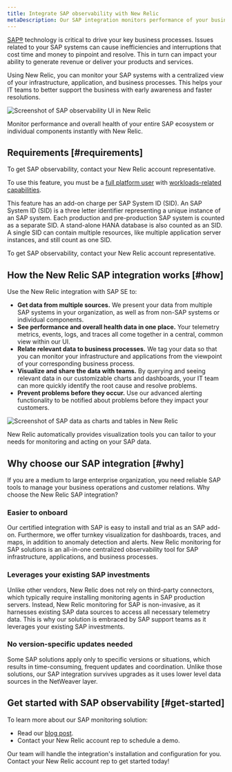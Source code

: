 ```yaml
---
title: Integrate SAP observability with New Relic
metaDescription: Our SAP integration monitors performance of your business processes. To get started, contact your New Relic account rep.
---
```




[SAP&reg;](https://www.sap.com/) technology is critical to drive your key business processes. Issues related to your SAP systems can cause inefficiencies and interruptions that cost time and money to pinpoint and resolve. This in turn can impact your ability to generate revenue or deliver your products and services.

Using New Relic, you can monitor your SAP systems with a centralized view of your infrastructure, application, and business processes. This helps your IT teams to better support the business with early awareness and faster resolutions.

<img
  title="SAP observability in New Relic"
  alt="Screenshot of SAP observability UI in New Relic"
  src={otherSapNavigatorUi}
/>

<figcaption>
  Monitor performance and overall health of your entire SAP ecosystem or individual components instantly with New Relic.
</figcaption>

## Requirements [#requirements]

To get SAP observability, contact your New Relic account representative.

To use this feature, you must be a [full platform user](/docs/accounts/accounts-billing/new-relic-one-user-management/user-type) with [workloads-related capabilities](/docs/accounts/accounts-billing/new-relic-one-user-management/user-capabilities/#capability-definitions). 

This feature has an add-on charge per SAP System ID (SID). An SAP System ID (SID) is a three letter identifier representing a unique instance of an SAP system. Each production and pre-production SAP system is counted as a separate SID. A stand-alone HANA database is also counted as an SID. A single SID can contain multiple resources, like multiple application server instances, and still count as one SID.

To get SAP observability, contact your New Relic account representative.

## How the New Relic SAP integration works [#how]

Use the New Relic integration with SAP SE to:

* **Get data from multiple sources.** We present your data from multiple SAP systems in your organization, as well as from non-SAP systems or individual components.
* **See performance and overall health data in one place.** Your telemetry metrics, events, logs, and traces all come together in a central, common view within our UI.
* **Relate relevant data to business processes.** We tag your data so that you can monitor your infrastructure and applications from the viewpoint of your corresponding business process.
* **Visualize and share the data with teams.** By querying and seeing relevant data in our customizable charts and dashboards, your IT team can more quickly identify the root cause and resolve problems.
* **Prevent problems before they occur.** Use our advanced alerting functionality to be notified about problems before they impact your customers.

<img
  title="SAP dashboard example in New Relic"
  alt="Screenshot of SAP data as charts and tables in New Relic"
  src={accountsSAPDashboard}
/>

<figcaption>
  New Relic automatically provides visualization tools you can tailor to your needs for monitoring and acting on your SAP data.
</figcaption>

## Why choose our SAP integration [#why]

If you are a medium to large enterprise organization, you need reliable SAP tools to manage your business operations and customer relations. Why choose the New Relic SAP integration? 

### Easier to onboard

Our certified integration with SAP is easy to install and trial as an SAP add-on. Furthermore, we offer turnkey visualization for dashboards, traces, and maps, in addition to anomaly detection and alerts. New Relic monitoring for SAP solutions is an all-in-one centralized observability tool for SAP infrastructure, applications, and business processes.

### Leverages your existing SAP investments

Unlike other vendors, New Relic does not rely on third-party connectors, which typically require installing monitoring agents in SAP production servers. Instead, New Relic monitoring for SAP is non-invasive, as it harnesses existing SAP data sources to access all necessary telemetry data. This is why our solution is embraced by SAP support teams as it leverages your existing SAP investments.

### No version-specific updates needed

Some SAP solutions apply only to specific versions or situations, which results in time-consuming, frequent updates and coordination. Unlike those solutions, our SAP integration survives upgrades as it uses lower level data sources in the NetWeaver layer.

## Get started with SAP observability [#get-started]

To learn more about our SAP monitoring solution:

* Read our [blog post](https://newrelic.com/blog/nerdlog/monitor-sap-systems).
* Contact your New Relic account rep to schedule a demo.

Our team will handle the integration's installation and configuration for you. Contact your New Relic account rep to get started today! 
